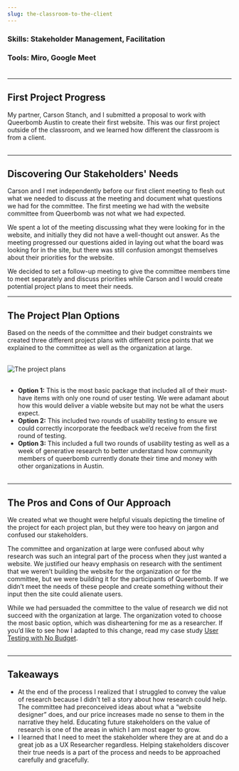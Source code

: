 ```yaml
---
slug: the-classroom-to-the-client
---
```


### Skills: Stakeholder Management, Facilitation

### Tools: Miro, Google Meet <br></br>

***

## First Project Progress

My partner, Carson Stanch, and I submitted a proposal to work with Queerbomb Austin to create their first website.  This was our first project outside of the classroom, and we learned how different the classroom is from a client. <br></br>

***

## Discovering Our Stakeholders' Needs
Carson and I met independently before our first client meeting to flesh out what we needed to discuss at the meeting and document what questions we had for the committee.  The first meeting we had with the website committee from Queerbomb was not what we had expected. 

We spent a lot of the meeting discussing what they were looking for in the website, and initially they did not have a well-thought out answer.  As the meeting progressed our questions aided in laying out what the board was looking for in the site, but there was still confusion amongst themselves about their priorities for the website.

We decided to set a follow-up meeting to give the committee members time to meet separately and discuss priorities while Carson and I would create potential project plans to meet their needs.

***

## The Project Plan Options

Based on the needs of the committee and their budget constraints we created three different project plans with different price points that we explained to the committee as well as the organization at large. <br></br>

![The project plans](https://res.cloudinary.com/csdesign/image/upload/v1610485829/portfolio%20site/Screen_Shot_2021-01-12_at_3.10.11_PM_cjx1rp.png)<br/><br/>
* **Option 1:** This is the most basic package that included all of their must-have items with only one round of user testing.  We were adamant about how this would deliver a viable website but may not be what the users expect.
* **Option 2:** This included two rounds of usability testing to ensure we could correctly incorporate the feedback we’d receive from the first round of testing. 
* **Option 3:** This included a full two rounds of usability testing as well as a week of generative research to better understand how community members of queerbomb currently donate their time and money with other organizations in Austin. <br/><br/>

***

## The Pros and Cons of Our Approach

We created what we thought were helpful visuals depicting the timeline of the project for each project plan, but they were too heavy on jargon and confused our stakeholders.

The committee and organization at large were confused about why research was such an integral part of the process when they just wanted a website.
We justified our heavy emphasis on research with the sentiment that we weren’t building the website for the organization or for the committee, but we were building it for the participants of Queerbomb.  If we didn’t meet the needs of these people and create something without their input then the site could alienate users.

While we had persuaded the committee to the value of research we did not succeed with the organization at large.  The organization voted to choose the most basic option, which was disheartening for me as a researcher.  If you’d like to see how I adapted to this change, read my case study [User Testing with No Budget](https://carolynshetter.design/user-testing-with-no-budget). <br/><br/>

***

## Takeaways

- At the end of the process I realized that I struggled to convey the value of research because I didn’t tell a story about how research could help. The committee had preconceived ideas about what a “website designer” does, and our price increases made no sense to them in the narrative they held.  Educating future stakeholders on the value of research is one of the areas in which I am most eager to grow.
- I learned that I need to meet the stakeholder where they are at and do a great job as a UX Researcher regardless. Helping stakeholders discover their true needs is a part of the process and needs to be approached carefully and gracefully.


